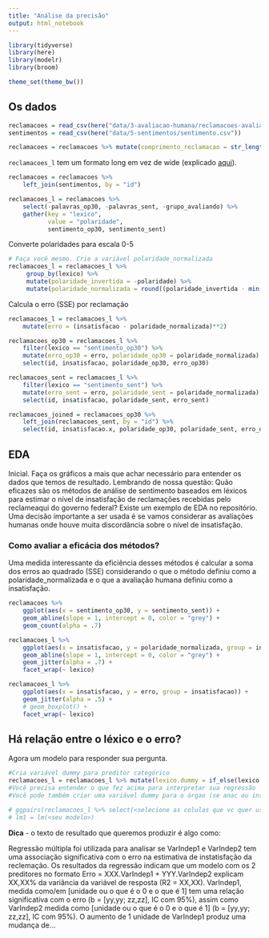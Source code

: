```yaml
---
title: "Análise da precisão"
output: html_notebook
---
```


```r
library(tidyverse)
library(here)
library(modelr)
library(broom)

theme_set(theme_bw())
```

## Os dados

```r

reclamacoes = read_csv(here("data/3-avaliacao-humana/reclamacoes-avaliadas-20180703.csv"))
sentimentos = read_csv(here("data/5-sentimentos/sentimento.csv"))

reclamacoes = reclamacoes %>% mutate(comprimento_reclamacao = str_length(reclamacao))
```

`reclamacoes_l` tem um formato long em vez de wide (explicado [aqui](https://sejdemyr.github.io/r-tutorials/basics/wide-and-long/)).

```r
reclamacoes = reclamacoes %>% 
    left_join(sentimentos, by = "id")

reclamacoes_l = reclamacoes %>%
    select(-palavras_op30, -palavras_sent, -grupo_avaliando) %>%
    gather(key = "lexico",
           value = "polaridade",
           sentimento_op30, sentimento_sent)
```

Converte polaridades para escala 0-5

```r
# Faça você mesmo. Crie a variável polaridade_normalizada
reclamacoes_l = reclamacoes_l %>%
     group_by(lexico) %>%
     mutate(polaridade_invertida = -polaridade) %>%
     mutate(polaridade_normalizada = round((polaridade_invertida - min(polaridade_invertida)) / (abs(max(polaridade_invertida) - min(polaridade_invertida)) / 4) + 1))
```

Calcula o erro (SSE) por reclamação

```r
reclamacoes_l = reclamacoes_l %>%
    mutate(erro = (insatisfacao - polaridade_normalizada)**2) 

reclamacoes_op30 = reclamacoes_l %>% 
    filter(lexico == "sentimento_op30") %>%
    mutate(erro_op30 = erro, polaridade_op30 = polaridade_normalizada) %>%
    select(id, insatisfacao, polaridade_op30, erro_op30)

reclamacoes_sent = reclamacoes_l %>% 
    filter(lexico == "sentimento_sent") %>%
    mutate(erro_sent = erro, polaridade_sent = polaridade_normalizada) %>%
    select(id, insatisfacao, polaridade_sent, erro_sent)

reclamacoes_joined = reclamacoes_op30 %>%
    left_join(reclamacoes_sent, by = "id") %>% 
    select(id, insatisfacao.x, polaridade_op30, polaridade_sent, erro_op30, erro_sent) %>% View()
```

## EDA

Inicial. Faça os gráficos a mais que achar necessário para entender os dados que temos de resultado. Lembrando de nossa questão: Quão eficazes são os métodos de análise de sentimento baseados em léxicos para estimar o nível de insatisfação de reclamações recebidas pelo reclameaqui do governo federal? Existe um exemplo de EDA no repositório. Uma decisão importante a ser usada é se vamos considerar as avaliações humanas onde houve muita discordância sobre o nível de insatisfação.

### Como avaliar a eficácia dos métodos?

Uma medida interessante da eficiência desses métodos é calcular a soma dos erros ao quadrado (SSE) considerando o que o método definiu como a polaridade_normalizada e o que a avaliação humana definiu como a insatisfação.

```r
reclamacoes %>%
    ggplot(aes(x = sentimento_op30, y = sentimento_sent)) +
    geom_abline(slope = 1, intercept = 0, color = "grey") +
    geom_count(alpha = .7)
```

```r
reclamacoes_l %>%
    ggplot(aes(x = insatisfacao, y = polaridade_normalizada, group = insatisfacao)) +
    geom_abline(slope = 1, intercept = 0, color = "grey") +
    geom_jitter(alpha = .7) +
    facet_wrap(~ lexico)

reclamacoes_l %>% 
    ggplot(aes(x = insatisfacao, y = erro, group = insatisfacao)) +
    geom_jitter(alpha = .5) +
    # geom_boxplot() +
    facet_wrap(~ lexico)
```

## Há relação entre o léxico e o erro?

Agora um modelo para responder sua pergunta.

```r
#Cria variável dummy para preditor categórico
reclamacoes_l = reclamacoes_l %>% mutate(lexico.dummy = if_else(lexico == "sentimento_sent", 1, 0))
#Você precisa entender o que fez acima para interpretar sua regressão
#Você pode também criar uma variável dummy para o órgao (se anac ou inss)

# ggpairs(reclamacoes_l %>% select(<selecione as colulas que vc quer usar aqui>))
# lm1 = lm(<seu modelo>)
```

**Dica** - o texto de resultado que queremos produzir é algo como:

Regressão múltipla foi utilizada para analisar se VarIndep1 e VarIndep2 tem uma associação significativa com o erro na estimativa de instatisfação da reclemação. Os resultados da regressão indicam que um modelo com os 2 preditores no formato Erro = XXX.VarIndep1 + YYY.VarIndep2 explicam XX,XX% da variância da variável de resposta (R2 = XX,XX). VarIndep1, medida como/em [unidade ou o que é o 0 e o que é 1] tem uma relação significativa com o erro (b = [yy,yy;  zz,zz], IC com 95%), assim como VarIndep2 medida como [unidade ou o que é o 0 e o que é 1] (b = [yy,yy;  zz,zz], IC com 95%). O aumento de 1 unidade de VarIndep1 produz uma mudança de...
